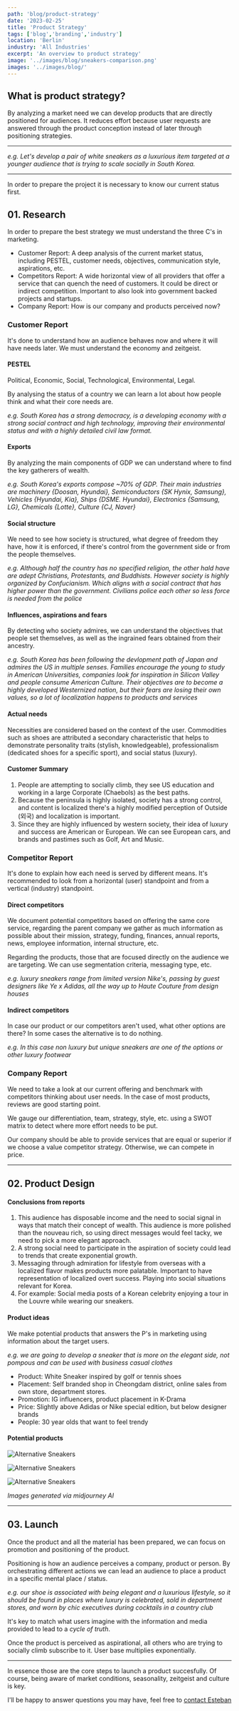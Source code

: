 ```yaml
---
path: 'blog/product-strategy'
date: '2023-02-25'
title: 'Product Strategy'
tags: ['blog','branding','industry']
location: 'Berlin'
industry: 'All Industries'
excerpt: 'An overview to product strategy'
image: '../images/blog/sneakers-comparison.png'
images: '../images/blog/'
---
```



## What is product strategy?

By analyzing a market need we can develop products that are directly positioned for audiences. It reduces effort because user requests are answered through the product conception instead of later through positioning strategies. 

---- 

*e.g. Let's develop a pair of white sneakers as a luxurious item targeted at a younger audience that is trying to scale socially in South Korea.*

--- 

In order to prepare the project it is necessary to know our current status first.

## 01. Research 

In order to prepare the best strategy we must understand the three C's in marketing.

* Customer Report: A deep analysis of the current market status, including PESTEL, customer needs, objectives, communication style, aspirations, etc. 
* Competitors Report: A wide horizontal view of all providers that offer a service that can quench the need of customers. It could be direct or indirect competition. Important to also look into government backed projects and startups.
* Company Report: How is our company and products perceived now? 


### Customer Report 

It's done to understand how an audience behaves now and where it will have needs later. We must understand the economy and zeitgeist. 

#### PESTEL
Political, Economic, Social, Technological, Environmental, Legal.

By analysing the status of a country we can learn a lot about how people think and what their core needs are. 


*e.g. South Korea has a strong democracy, is a developing economy with a strong social contract and high technology, improving their environmental status and with a highly detailed civil law format.*


#### Exports
By analyzing the main components of GDP we can understand where to find the key gatherers of wealth.

*e.g. South Korea's exports compose ~70% of GDP. Their main industries are machinery {Doosan, Hyundai}, Semiconductors {SK Hynix, Samsung}, Vehicles {Hyundai, Kia}, Ships {DSME. Hyundai}, Electronics {Samsung, LG}, Chemicals {Lotte}, Culture {CJ, Naver}*

#### Social structure
We need to see how society is structured, what degree of freedom they have, how it is enforced, if there's control from the government side or from the people themselves. 


*e.g. Although half the country has no specified religion, the other hald have are adept Christians, Protestants, and Buddhists. However society is highly organized by Confucianism. Which aligns with a  social contract that has higher power than the government. Civilians police each other so less force is needed from the police*


#### Influences, aspirations and fears
By detecting who society admires, we can understand the objectives that people set themselves, as well as the ingrained fears obtained from their ancestry. 

*e.g. South Korea has been following the devlopment path of Japan and admires the US in multiple senses. Families encourage the young to study in American Universities, companies look for inspiration in Silicon Valley and people consume American Culture. Their objectives are to become a highly developed Westernized nation, but their fears are losing their own values, so a lot of localization happens to products and services*


#### Actual needs
Necessities are considered based on the context of the user. Commodities such as shoes are attributed a secondary characteristic that helps to demonstrate personality traits (stylish, knowledgeable), professionalism (dedicated shoes for a specific sport), and social status (luxury). 


#### Customer Summary
1. People are attempting to socially climb, they see US education and working in a large Corporate (Chaebols) as the best paths. 
2. Because the peninsula is highly isolated, society has a strong control, and content is localized there's a highly modified perception of Outside (외국) and localization is important.    
3. Since they are highly influenced by western society, their idea of luxury and success are American or European. We can see European cars, and brands and pastimes such as Golf, Art and Music.   

### Competitor Report 
It's done to explain how each need is served by different means. It's recommended to look from a horizontal (user) standpoint and from a vertical (industry) standpoint.

#### Direct competitors 

We document potential competitors based on offering the same core service, regarding the parent company we gather as much information as possible about their mission, strategy, funding, finances, annual reports, news, employee information, internal structure, etc. 

Regarding the products, those that are focused directly on the audience we are targeting. We can use segmentation criteria, messaging type, etc.  

*e.g. luxury sneakers range from limited version Nike's, passing by guest designers like Ye x Adidas, all the way up to Haute Couture from design houses* 

#### Indirect competitors 

In case our product or our competitors aren't used, what other options are there? In some cases the alternative is to do nothing. 

*e.g. In this case non luxury but unique sneakers are one of the options or other luxury footwear*



### Company Report 

We need to take a look at our current offering and benchmark with competitors thinking about user needs. In the case of most products, reviews are good starting point. 

We gauge our differentiation, team, strategy, style, etc. using a SWOT matrix to detect where more effort needs to be put.  

Our company should be able to provide services that are equal or superior if we choose a value competitor strategy. Otherwise, we can compete in price. 

----

## 02. Product Design

#### Conclusions from reports 

1. This audience has disposable income and the need to social signal in ways that match their concept of wealth. This audience is more polished than the nouveau rich, so using direct messages would feel tacky, we need to pick a more elegant approach.  
2. A strong social need to participate in the aspiration of society could lead to trends that create exponential growth.
3. Messaging through admiration for lifestyle from overseas with a localized flavor makes products more palatable. Important to have representation of localized overt success. Playing into social situations relevant for Korea.
4. For example: Social media posts of a Korean celebrity enjoying a tour in the Louvre while wearing our sneakers. 

#### Product ideas

We make potential products that answers the P's in marketing using information about the target users.

*e.g. we are going to develop a sneaker that is more on the elegant side, not pompous and can be used with business casual clothes* 

* Product: White Sneaker inspired by golf or tennis shoes
* Placement: Self branded shop in Cheongdam district, online sales from own store, department stores. 
* Promotion: IG influencers, product placement in K-Drama 
* Price: Slightly above Adidas or Nike special edition, but below designer brands
* People: 30 year olds that want to feel trendy 

#### Potential products


<div class="row">
<div class="col-lg-3 offset-lg-3">

![Alternative Sneakers](../images/blog/sneakers-alternatives.png)

</div>

<div class="col-lg-3">

![Alternative Sneakers](../images/blog/sneakers-golf.png)

</div>

<div class="col-lg-3">

![Alternative Sneakers](../images/blog/sneakers-tennis.png)

</div>

</div>

*Images generated via midjourney AI*

---

## 03. Launch

Once the product and all the material has been prepared, we can focus on promotion and positioning of the product. 

Positioning is how an audience perceives a company, product or person. 
By orchestrating different actions we can lead an audience to place a product in a specific mental place / status. 

*e.g. our shoe is associated with being elegant and a luxurious lifestyle, so it should be found in places where luxury is celebrated, sold in department stores, and worn by chic executives during cocktails in a country club*  

It's key to match what users imagine with the information and media provided to lead to a *cycle of truth*. 

Once the product is perceived as aspirational, all others who are trying to socially climb subscribe to it. User base multiplies exponentially. 

----

In essence those are the core steps to launch a product succesfully. Of course, being aware of market conditions, seasonality, zeitgeist and culture is key. 

I'll be happy to answer questions you may have, feel free to [contact Esteban](/contact)
